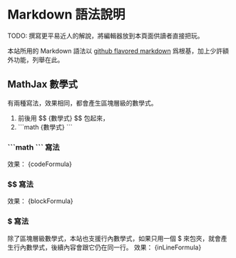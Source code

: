 
# Markdown 語法說明

TODO: 撰寫更平易近人的解說，將編輯器放到本頁面供讀者直接把玩。

本站所用的 Markdown 語法以 [github flavored markdown](https://github.github.com/gfm/) 爲根基，加上少許額外功能，列舉在此。

## MathJax 數學式

有兩種寫法，效果相同，都會產生區塊層級的數學式。

1. 前後用 \$$ \{數學式\} $$ 包起來，
2. \```math \{數學式\} ```


### \```math ``` 寫法
<PlainCode text={codeFormula} />
效果：
<MyMarkdown>{codeFormula}</MyMarkdown>

### $$ 寫法
<PlainCode text={blockFormula} />
效果：
<MyMarkdown>{blockFormula}</MyMarkdown>

### $ 寫法

除了區塊層級數學式，本站也支援行內數學式，如果只用一個 $ 來包夾，就會產生行內數學式，後續內容會跟它仍在同一行。
<PlainCode text={inLineFormula} />
效果：
<MyMarkdown>{inLineFormula}</MyMarkdown>



